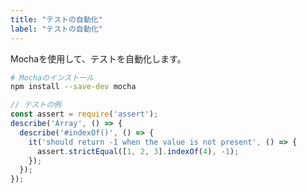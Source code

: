 ```yaml
---
title: "テストの自動化"
label: "テストの自動化"
---
```


Mochaを使用して、テストを自動化します。

```bash
# Mochaのインストール
npm install --save-dev mocha
```

```javascript
// テストの例
const assert = require('assert');
describe('Array', () => {
  describe('#indexOf()', () => {
    it('should return -1 when the value is not present', () => {
      assert.strictEqual([1, 2, 3].indexOf(4), -1);
    });
  });
});
